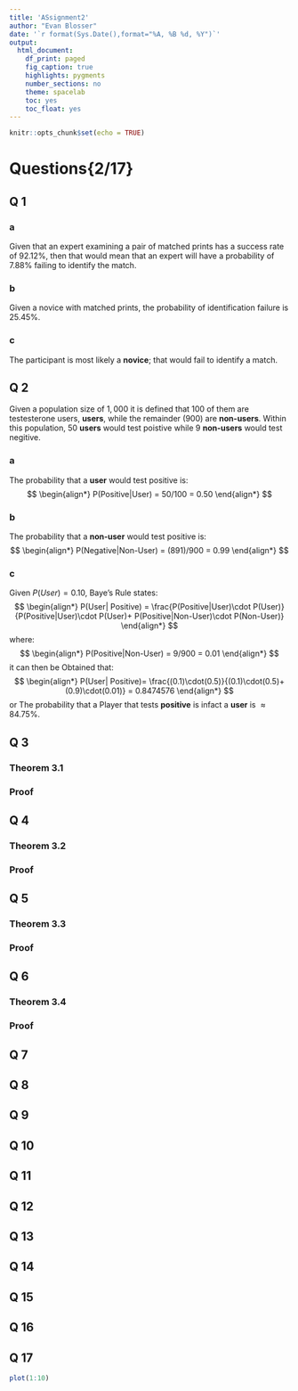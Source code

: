 ```yaml
---
title: 'ASsignment2'
author: "Evan Blosser"
date: '`r format(Sys.Date(),format="%A, %B %d, %Y")`'
output: 
  html_document:
    df_print: paged
    fig_caption: true
    highlights: pygments
    number_sections: no
    theme: spacelab
    toc: yes
    toc_float: yes
---
```


```r
knitr::opts_chunk$set(echo = TRUE)
```

# Questions{2/17}

## Q 1{.tabset}

### a
Given that an expert examining a pair of matched prints has a success rate of $92.12\%$, then that would mean that an expert will have a probability of $7.88\%$ failing to identify the match. 

### b
Given a novice with matched prints, the probability of identification failure is $25.45\%$.

### c
The participant is most likely a **novice**; that would fail to identify a match. 



## Q 2{.tabset}
Given a population size of $1,000$ it is defined that $100$ of them are testesterone users, **users**, while the remainder $(900)$ are **non-users**. Within this population, $50$ **users** would test poistive while $9$ **non-users** would test negitive. 


### a
The probability that a **user** would test positive is:
$$
\begin{align*}
P(Positive|User) = 50/100 = 0.50
\end{align*}
$$

### b
The probability that a **non-user** would test positive is:
$$
\begin{align*}
P(Negative|Non-User) = (891)/900 =  0.99
\end{align*}
$$

### c
Given $P(User) = 0.10$, Baye's Rule states:
$$
\begin{align*}
P(User| Positive) = \frac{P(Positive|User)\cdot P(User)}{P(Positive|User)\cdot P(User)+ P(Positive|Non-User)\cdot P(Non-User)}
\end{align*}
$$
where:
$$
\begin{align*}
P(Positive|Non-User) = 9/900 = 0.01
\end{align*}
$$
it can then be Obtained that:
$$
\begin{align*}
P(User| Positive)= \frac{(0.1)\cdot(0.5)}{(0.1)\cdot(0.5)+(0.9)\cdot(0.01)} = 0.8474576
\end{align*}
$$
or The probability that a Player that tests **positive** is infact a **user** is $\approx 84.75\%$.


## Q 3{.tabset}

### Theorem 3.1

### Proof



## Q 4{.tabset}

### Theorem 3.2

### Proof




## Q 5{.tabset}

### Theorem 3.3

### Proof


## Q 6{.tabset}

### Theorem 3.4

### Proof



## Q 7{.tabset}


## Q 8{.tabset}


## Q 9{.tabset}


## Q 10{.tabset}


## Q 11{.tabset}


## Q 12{.tabset}


## Q 13{.tabset}


## Q 14{.tabset}


## Q 15{.tabset}


## Q 16{.tabset}


## Q 17{.tabset}

```r
plot(1:10)
```
